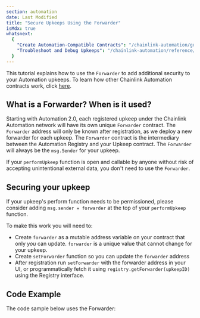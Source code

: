 ```yaml
---
section: automation
date: Last Modified
title: "Secure Upkeeps Using the Forwarder"
isMdx: true
whatsnext:
  {
    "Create Automation-Compatible Contracts": "/chainlink-automation/guides/compatible-contracts",
    "Troubleshoot and Debug Upkeeps": "/chainlink-automation/reference/debugging-errors",
  }
---
```



This tutorial explains how to use the `Forwarder` to add additional security to your Automation upkeeps. To learn how other Chainlink Automation contracts work, click [here](/chainlink-automation/reference/automation-contracts).

## What is a Forwarder? When is it used?

Starting with Automation 2.0, each registered upkeep under the Chainlink Automation network will have its own unique `Forwarder` contract. The `Forwarder` address will only be known after registration, as we deploy a new forwarder for each upkeep. The `Forwarder` contract is the intermediary between the Automation Registry and your Upkeep contract. The `Forwarder` will always be the `msg.Sender` for your upkeep.

If your `performUpkeep` function is open and callable by anyone without risk of accepting unintentional external data, you don't need to use the `Forwarder`.

## Securing your upkeep

If your upkeep's perform function needs to be permissioned, please consider adding `msg.sender = forwarder` at the top of your `performUpkeep` function.

To make this work you will need to:

- Create `forwarder` as a mutable address variable on your contract that only _you_ can update. `forwarder` is a unique value that cannot change for your upkeep.
- Create `setForwarder` function so you can update the `forwarder` address
- After registration run `setForwarder` with the forwarder address in your UI, or programmatically fetch it using `registry.getForwarder(upkeepID)` using the Registry interface.

## Code Example

The code sample below uses the Forwarder:

<CodeSample src="samples/Automation/CounterwForwarder.sol" />
